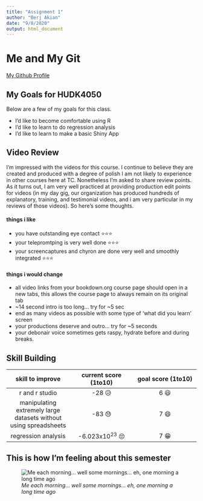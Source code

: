 ```yaml
---
title: "Assignment 1"
author: "Berj Akian"
date: "9/8/2020"
output: html_document
---
```


# Me and My Git

[My Github Profile](https://github.com/berjakian)

## My Goals for HUDK4050  

Below are a few of my goals for this class.  

* I'd like to become comfortable using R  
* I'd like to learn to do regression analysis
* I'd like to learn to make a basic Shiny App

## Video Review 

I'm impressed with the videos for this course. I continue to believe they are created and produced with a degree of polish I am not likely to experience in other courses here at TC. Nonetheless I'm asked to share review points. As it turns out, I am very well practiced at providing production edit points for videos (in my day gig, our organization has produced hundreds of explanatory, training, and testimonial videos, and i am very particular in my reviews of those videos). So here's some thoughts.

#### things i like 

* you have outstanding eye contact ⭐⭐⭐
* your telepromtping is very well done  ⭐⭐⭐
* your screencaptures and chyron are done very well and smoothly integrated ⭐⭐⭐


#### things i would change 

* all video links from your bookdown.org course page should open in a new tabs, this allows the course page to always remain on its original tab 
* ~14 second intro is too long... try for ~5 sec 
* end as many videos as possible with some type of 'what did you learn' screen 
* your productions deserve and outro... try for ~5 seconds
* your debonair voice sometimes gets raspy, hydrate before and during breaks. 

## Skill Building 


|skill to improve|current score (1to10)|goal score (1to10)|
|:-:|:-:|:-:|
|r and r studio|-28 😥|6 😃|
|manipulating extremely large datasets without using spreadsheets|-83 😓|7 😄|
|regression analysis|-6.023x10^23^ 😔|7 😁|



## This is how I'm feeling about this semester
![*Me each morning... well some mornings... eh, one morning a long time ago*](smiley2.png)